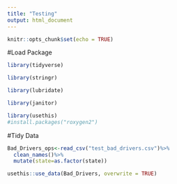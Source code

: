 ```yaml
---
title: "Testing"
output: html_document
---
```


```r
knitr::opts_chunk$set(echo = TRUE)
```

#Load Package
```r
library(tidyverse)

library(stringr)

library(lubridate)

library(janitor)

library(usethis)
#install.packages("roxygen2")
```

#Tidy Data
```r
Bad_Drivers_ops<-read_csv("test_bad_drivers.csv")%>%
  clean_names()%>%
  mutate(state=as.factor(state))

usethis::use_data(Bad_Drivers, overwrite = TRUE)

```

